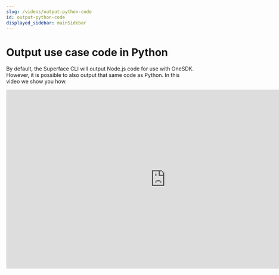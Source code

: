 ```yaml
---
slug: /videos/output-python-code
id: output-python-code
displayed_sidebar: mainSidebar
---
```


# Output use case code in Python

By default, the Superface CLI will output Node.js code for use with OneSDK. However, it is possible to also output that same code as Python. In this video we show you how.

<iframe
  width="853"
  height="480"
  src="https://www.youtube.com/embed/kegsZmdikQU"
  title="YouTube video player"
  frameborder="0"
  allow="accelerometer; autoplay; clipboard-write; encrypted-media; gyroscope; picture-in-picture; web-share"
  allowfullscreen
></iframe>
